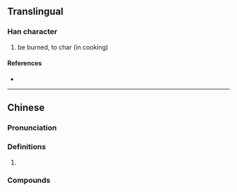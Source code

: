 {{character info/new}}
==Translingual==

===Han character===
{{Han char|rn=86|rad=火|as=09|sn=13|four=|canj=FJRB|ids=⿰火胡}}

# be burned, to char (in cooking)

====References====
* {{Han ref|kx=0678.161|dkj=19261|hdz=32215.050|uh=7173|ud=29043}}

----

==Chinese==
{{zh-forms}}

===Pronunciation===
{{zh-pron
|m=hú
|cat=
}}

===Definitions===
{{zh-hanzi}}

# {{rfdef|zh}}

===Compounds===
{{su#bst:zh-der/new|p=hú}}